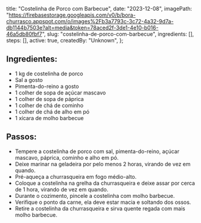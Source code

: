   title: "Costelinha de Porco com Barbecue",
  date: "2023-12-08",
  imagePath: "https://firebasestorage.googleapis.com/v0/b/bora-churrasco.appspot.com/o/images%2Fb3a7793c-3c72-4a32-9d7a-db1144b7503e?alt=media&token=78aced2f-3de1-4e10-b016-46a5db80fbf7",
  slug: "costelinha-de-porco-com-barbecue",
  ingredients: [],
  steps: [],
  active: true,
  createdBy: "Unknown",
};

## Ingredientes:

* 1 kg de costelinha de porco
* Sal a gosto
* Pimenta-do-reino a gosto
* 1 colher de sopa de açúcar mascavo
* 1 colher de sopa de páprica
* 1 colher de chá de cominho
* 1 colher de chá de alho em pó
* 1 xícara de molho barbecue

## Passos:

* Tempere a costelinha de porco com sal, pimenta-do-reino, açúcar mascavo, páprica, cominho e alho em pó.
* Deixe marinar na geladeira por pelo menos 2 horas, virando de vez em quando.
* Pré-aqueça a churrasqueira em fogo médio-alto.
* Coloque a costelinha na grelha da churrasqueira e deixe assar por cerca de 1 hora, virando de vez em quando.
* Durante o cozimento, pincele a costelinha com molho barbecue.
* Verifique o ponto da carne, ela deve estar macia e soltando dos ossos.
* Retire a costelinha da churrasqueira e sirva quente regada com mais molho barbecue.
